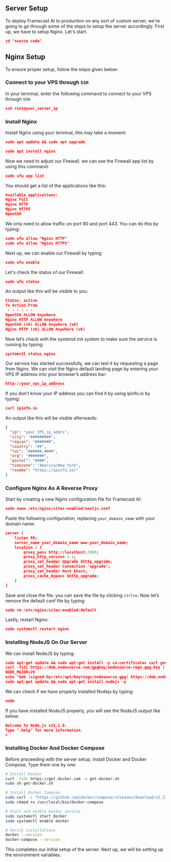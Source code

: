 ## Server Setup

To deploy Framecast AI to production on any sort of custom server, we're going to go through some of the steps to
setup the server accordingly. First up, we have to setup Nginx. Let's start.

```json filename="Terminal" copy
cd "source code"
```

## Nginx Setup

To ensure proper setup, follow the steps given below:

 
<Steps>

### Connect to your VPS through `SSH`

In your terminal, enter the following command to connect to your VPS through `SSH`:

```json filename="Terminal" copy
ssh root@your_server_ip
```

### Install Nginx

Install Nginx using your terminal, this may take a moment:

```json filename="Terminal" copy
sudo apt update && sudo apt upgrade
```

```json filename="Terminal" copy
sudo apt install nginx
```

Now we need to adjust our Firewall. we can see the Firewall app list by using this command:

```json filename="Terminal" copy
sudo ufw app list
```

You should get a list of the applications like this:

```json filename="Output"
Available applications:
Nginx Full
Nginx HTTP
Nginx HTTPS
OpenSSH
```

We only need to allow traffic on port 80 and port 443. You can do this by typing:

```json filename="Terminal" copy
sudo ufw allow "Nginx HTTP"
sudo ufw allow "Nginx HTTPS"
```

Next up, we can enable our Firewall by typing:

```json filename="Terminal" copy
sudo ufw enable
```

Let's check the status of our Firewall:

```json filename="Terminal" copy
sudo ufw status
```

An output like this will be visible to you:

```json filename="Output" copy
Status: active
To Action From
 - - - - - -
OpenSSH ALLOW Anywhere
Nginx HTTP ALLOW Anywhere
OpenSSH (v6) ALLOW Anywhere (v6)
Nginx HTTP (v6) ALLOW Anywhere (v6)
```

Now let’s check with the systemd init system to make sure the service is running by typing:

```json filename="Terminal" copy
systemctl status nginx
```

Our service has started successfully, we can test it by requesting a page from Nginx. We can visit the Nginx
default landing page by entering your VPS IP address into your browser’s address bar:

```json filename="Browser" copy
http://your_vps_ip_address
```

If you don’t know your IP address you can find it by using ipinfo.io by typing:

```json filename="Terminal" copy
curl ipinfo.io
```

An output like this will be visible afterwards:

```json filename="Output"
{
  "ip": "your_VPS_ip_addrs",
  "city": "#########",
  "region": "#######",
  "country": "##",
  "loc": "######,####",
  "org": "#######",
  "postal": "####",
  "timezone": "America/New_York",
  "readme": "https://ipinfo.io/"
}
```

### Configure Nginx As A Reverse Proxy

Start by creating a new Nginx configuration file for Framecast AI:

```json filename="Terminal" copy
sudo nano /etc/nginx/sites-enabled/nextjs.conf
```

Paste the following configuration, replacing `your_domain_name` with your domain name:

```json filename="Nginx" copy
server {
    listen 80;
    server_name your_domain_name www.your_domain_name;
    location / {
        proxy_pass http://localhost:3000;
        proxy_http_version 1.1;
        proxy_set_header Upgrade $http_upgrade;
        proxy_set_header Connection 'upgrade';
        proxy_set_header Host $host;
        proxy_cache_bypass $http_upgrade;
    }
}
```

Save and close the file. you can save the file by clicking `ctrl+o`. Now let’s remove the default conf file by
typing:

```json filename="Terminal" copy
sudo rm /etc/nginx/sites-enabled/default
```

Lastly, restart Nginx:

```json filename="Terminal" copy
sudo systemctl restart nginx
```

### Installing NodeJS On Our Server

We can install NodeJS by typing:

```json filename="Terminal" copy
sudo apt-get update && sudo apt-get install -y ca-certificates curl gnupg
curl -fsSL https://deb.nodesource.com/gpgkey/nodesource-repo.gpg.key | sudo gpg - dearmor -o /etc/apt/keyrings/nodesource.gpg
NODE_MAJOR=20
echo "deb [signed-by=/etc/apt/keyrings/nodesource.gpg] https://deb.nodesource.com/node_$NODE_MAJOR.x nodistro main" | sudo tee /etc/apt/sources.list.d/nodesource.list
sudo apt-get update && sudo apt-get install nodejs -y
```

We can check if we have properly installed Nodejs by typing:

```json filename="Terminal" copy
node
```

If you have installed NodeJS properly, you will see the NodeJS output like below:

```json filename="Output"
Welcome to Node.js v21.1.0.
Type ".help" for more information.
>
```

### Installing Docker And Docker Compose

Before proceeding with the server setup, install Docker and Docker Compose, Type them one by one:

```bash filename="Terminal" copy
# Install Docker
curl -fsSL https://get.docker.com -o get-docker.sh
sudo sh get-docker.sh

# Install Docker Compose
sudo curl -L "https://github.com/docker/compose/releases/download/v2.23.0/docker-compose-$(uname -s)-$(uname -m)" -o /usr/local/bin/docker-compose
sudo chmod +x /usr/local/bin/docker-compose

# Start and enable Docker service
sudo systemctl start docker
sudo systemctl enable docker

# Verify installations
docker --version
docker-compose --version
```

</Steps>

This completes our initial setup of the server. Next up, we will be setting up the environment variables.
